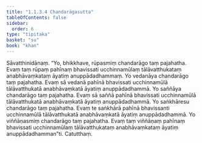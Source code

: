 ```yaml
---
title: "1.1.3.4 Chandarāgasutta"
tableOfContents: false
sidebar:
  order: 6
type: "tipitaka"
basket: "su"
book: "khan"
---
```



<DynamicBreadcrumb />

<Division number="25" book="khan">

<Paragraph number="133" book="khan">
Sāvatthinidānaṃ. “Yo, bhikkhave, rūpasmiṃ chandarāgo taṃ pajahatha. Evaṃ taṃ rūpaṃ pahīnaṃ bhavissati ucchinnamūlaṃ tālāvatthukataṃ anabhāvaṃkataṃ āyatiṃ anuppādadhammaṃ. Yo vedanāya chandarāgo taṃ pajahatha. Evaṃ sā vedanā pahīnā bhavissati ucchinnamūlā tālāvatthukatā anabhāvaṃkatā āyatiṃ anuppādadhammā. Yo saññāya chandarāgo taṃ pajahatha. Evaṃ sā saññā pahīnā bhavissati ucchinnamūlā tālāvatthukatā anabhāvaṃkatā āyatiṃ anuppādadhammā. Yo saṅkhāresu chandarāgo taṃ pajahatha. Evaṃ te saṅkhārā pahīnā bhavissanti ucchinnamūlā tālāvatthukatā anabhāvaṃkatā āyatiṃ anuppādadhammā. Yo viññāṇasmiṃ chandarāgo taṃ pajahatha. Evaṃ taṃ viññāṇaṃ pahīnaṃ bhavissati ucchinnamūlaṃ tālāvatthukataṃ anabhāvaṃkataṃ āyatiṃ anuppādadhamman”ti.

</Paragraph>
</Division>

<Paragraph number="134" type="center" book="khan">
Catutthaṃ.
</Paragraph>